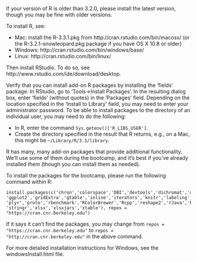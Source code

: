 If your version of R is older than 3.2.0, please install the latest version, though you may be fine with older versions.

To install R, see:

  * Mac: install the R-3.3.1.pkg from http://cran.rstudio.com/bin/macosx/ (or the R-3.2.1-snowleopard.pkg package if you have OS X 10.8 or older)
  * Windows: http://cran.rstudio.com/bin/windows/base/
  * Linux: http://cran.rstudio.com/bin/linux/

Then install RStudio. To do so, see http://www.rstudio.com/ide/download/desktop.

Verify that you can install add-on R packages by installing the 'fields' package. In RStudio, go to 'Tools->Install Packages'. In the resulting dialog box, enter 'fields' (without quotes) in the 'Packages' field. Depending on the location specified in the 'Install to Library' field, you may need to enter your administrator password. To be able to install packages to the directory of an individual user, you may need to do the following:

  * In R, enter the command `Sys.getenv()['R_LIBS_USER']`.
  * Create the directory specified in the result that R returns, e.g., on a Mac, this might be `~/Library/R/3.3/library`.

R has many, many add-on packages that provide additional functionality. We'll use some of them during the bootcamp, and it's best if you've already installed them (though you can install them as needed).


To install the packages for the bootcamp, please run the following command within R:

```
install.packages(c('chron','colorspace','DBI','devtools','dichromat','digest','doParallel','fields','foreach',
'ggplot2','gridExtra','gtable','inline','iterators','knitr','labeling','lme4','mapproj','maps','munsell',
'plyr','proto','rbenchmark','RColorBrewer','Rcpp','reshape2','rJava','RSQLite','scales','spam',
'stringr','xlsx','xlsxjars','xtable'), repos = "https://cran.cnr.berkeley.edu")
```

If it says it can't find the packages, you may change from `repos = "https://cran.cnr.berkeley.edu"` to `repos = "http://cran.cnr.berkeley.edu"` in the above command.

For more detailed installation instructions for Windows, see the windowsInstall.html file.
